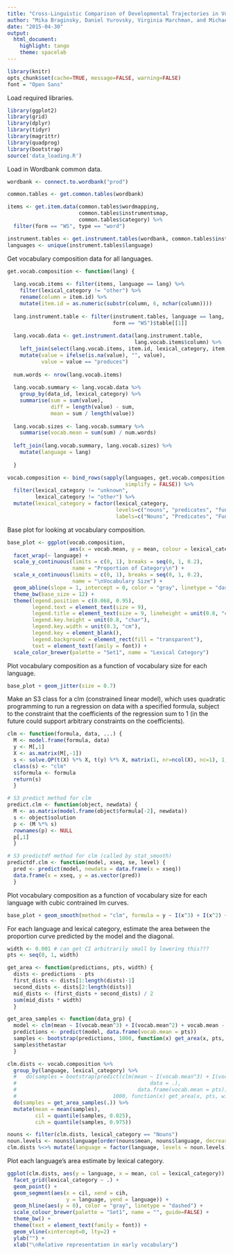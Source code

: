 ```yaml
---
title: "Cross-Linguistic Comparison of Developmental Trajectories in Vocabulary Composition"
author: "Mika Braginsky, Daniel Yurovsky, Virginia Marchman, and Michael Frank"
date: "2015-04-30"
output:
  html_document:
    highlight: tango
    theme: spacelab
---
```


```r
library(knitr)
opts_chunk$set(cache=TRUE, message=FALSE, warning=FALSE)
font = "Open Sans"
```

Load required libraries.
```r
library(ggplot2)
library(grid)
library(dplyr)
library(tidyr)
library(magrittr)
library(quadprog)
library(bootstrap)
source('data_loading.R')
```

Load in Wordbank common data.
```r
wordbank <- connect.to.wordbank("prod")

common.tables <- get.common.tables(wordbank)

items <- get.item.data(common.tables$wordmapping,
                       common.tables$instrumentsmap,
                       common.tables$category) %>%
  filter(form == "WS", type == "word")

instrument.tables <- get.instrument.tables(wordbank, common.tables$instruments)
languages <- unique(instrument.tables$language)
```

Get vocabulary composition data for all languages.
```r
get.vocab.composition <- function(lang) {
  
  lang.vocab.items <- filter(items, language == lang) %>%
    filter(lexical_category != "other") %>%
    rename(column = item.id) %>%
    mutate(item.id = as.numeric(substr(column, 6, nchar(column))))
  
  lang.instrument.table <- filter(instrument.tables, language == lang,
                                  form == "WS")$table[[1]]
  
  lang.vocab.data <- get.instrument.data(lang.instrument.table,
                                         lang.vocab.items$column) %>%
    left_join(select(lang.vocab.items, item.id, lexical_category, item, definition)) %>%
    mutate(value = ifelse(is.na(value), "", value),
           value = value == "produces")
  
  num.words <- nrow(lang.vocab.items)
  
  lang.vocab.summary <- lang.vocab.data %>%
    group_by(data_id, lexical_category) %>%
    summarise(sum = sum(value),
              diff = length(value) - sum,
              mean = sum / length(value))
  
  lang.vocab.sizes <- lang.vocab.summary %>%
    summarise(vocab.mean = sum(sum) / num.words)
  
  left_join(lang.vocab.summary, lang.vocab.sizes) %>%
    mutate(language = lang)
  
  }

vocab.composition <- bind_rows(sapply(languages, get.vocab.composition,
                                      simplify = FALSE)) %>%
  filter(lexical_category != "unknown",
         lexical_category != "other") %>%
  mutate(lexical_category = factor(lexical_category,
                                   levels=c("nouns", "predicates", "function_words"),
                                   labels=c("Nouns", "Predicates", "Function Words")))
```

Base plot for looking at vocabulary composition.
```r
base_plot <- ggplot(vocab.composition,
                    aes(x = vocab.mean, y = mean, colour = lexical_category)) +
  facet_wrap(~ language) +
  scale_y_continuous(limits = c(0, 1), breaks = seq(0, 1, 0.2),
                     name = "Proportion of Category\n") +
  scale_x_continuous(limits = c(0, 1), breaks = seq(0, 1, 0.2),
                     name = "\nVocabulary Size") +
  geom_abline(slope = 1, intercept = 0, color = "gray", linetype = "dashed") + 
  theme_bw(base_size = 12) + 
  theme(legend.position = c(0.068, 0.95),
        legend.text = element_text(size = 9),
        legend.title = element_text(size = 9, lineheight = unit(0.8, "char")),
        legend.key.height = unit(0.8, "char"),
        legend.key.width = unit(0.3, "cm"),
        legend.key = element_blank(),
        legend.background = element_rect(fill = "transparent"),
        text = element_text(family = font)) +
  scale_color_brewer(palette = "Set1", name = "Lexical Category")
```

Plot vocabulary composition as a function of vocabulary size for each language.
```r
base_plot + geom_jitter(size = 0.7)
```

Make an S3 class for a clm (constrained linear model), which uses quadratic programming to run a regression on data with a specified formula, subject to the constraint that the coefficients of the regression sum to 1 (in the future could support arbitrary constraints on the coefficients).
```r
clm <- function(formula, data, ...) {
  M <- model.frame(formula, data)
  y <- M[,1]
  X <- as.matrix(M[,-1])
  s <- solve.QP(t(X) %*% X, t(y) %*% X, matrix(1, nr=ncol(X), nc=1), 1, meq=1)
  class(s) <- "clm"
  s$formula <- formula
  return(s)
  }

# S3 predict method for clm
predict.clm <- function(object, newdata) {
  M <- as.matrix(model.frame(object$formula[-2], newdata))
  s <- object$solution
  p <- (M %*% s)
  rownames(p) <- NULL
  p[,1]
  }

# S3 predictdf method for clm (called by stat_smooth)
predictdf.clm <- function(model, xseq, se, level) {
  pred <- predict(model, newdata = data.frame(x = xseq))
  data.frame(x = xseq, y = as.vector(pred))
  }
```

Plot vocabulary composition as a function of vocabulary size for each language with cubic contrained lm curves.
```r
base_plot + geom_smooth(method = "clm", formula = y ~ I(x^3) + I(x^2) + x - 1)
```

For each language and lexical category, estimate the area between the proportion curve predicted by the model and the diagonal.
```r
width <- 0.001 # can get CI arbitrarily small by lowering this???
pts <- seq(0, 1, width)

get_area <- function(predictions, pts, width) {
  dists <- predictions - pts
  first_dists <- dists[1:length(dists)-1]
  second_dists <- dists[2:length(dists)]
  mid_dists <- (first_dists + second_dists) / 2
  sum(mid_dists * width)
  }

get_area_samples <- function(data_grp) {
  model <- clm(mean ~ I(vocab.mean^3) + I(vocab.mean^2) + vocab.mean - 1, data = data_grp)
  predictions <- predict(model, data.frame(vocab.mean = pts))
  samples <- bootstrap(predictions, 1000, function(x) get_area(x, pts, width))
  samples$thetastar
  }

clm.dists <- vocab.composition %>%
  group_by(language, lexical_category) %>%
  #   do(samples = bootstrap(predict(clm(mean ~ I(vocab.mean^3) + I(vocab.mean^2) + vocab.mean - 1,
  #                                           data = .),
  #                                       data.frame(vocab.mean = pts)),
  #                               1000, function(x) get_area(x, pts, width))$thetastar) %>%
  do(samples = get_area_samples(.)) %>%
  mutate(mean = mean(samples),
         cil = quantile(samples, 0.025),
         cih = quantile(samples, 0.975))

nouns <- filter(clm.dists, lexical_category == "Nouns")
noun.levels <- nouns$language[order(nouns$mean, nouns$language, decreasing = FALSE)]
clm.dists %<>% mutate(language = factor(language, levels = noun.levels))
```

Plot each language's area estimate by lexical category.
```r
ggplot(clm.dists, aes(y = language, x = mean, col = lexical_category)) +
  facet_grid(lexical_category ~ .) +
  geom_point() +
  geom_segment(aes(x = cil, xend = cih,
                   y = language, yend = language)) +
  geom_hline(aes(y = 0), color = "gray", linetype = "dashed") +
  scale_colour_brewer(palette = "Set1", name = "", guide=FALSE) +
  theme_bw() +
  theme(text = element_text(family = font)) + 
  geom_vline(xintercept=0, lty=2) + 
  ylab("") +
  xlab("\nRelative representation in early vocabulary") 
```
